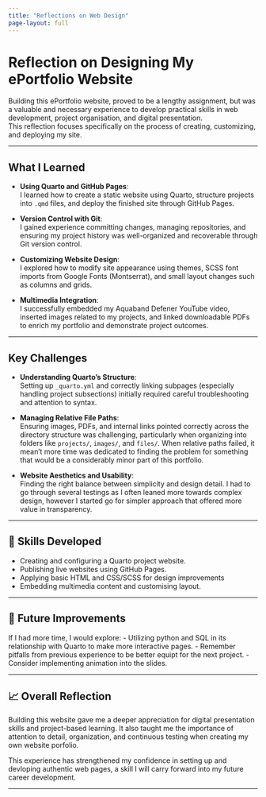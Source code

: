 ```yaml
---
title: "Reflections on Web Design"
page-layout: full
---
```


# Reflection on Designing My ePortfolio Website

Building this ePortfolio website, proved to be a lengthy assignment, but was a valuable and necessary experience to develop practical skills in web development, project organisation, and digital presentation.  
This reflection focuses specifically on the process of creating, customizing, and deploying my site.

---

## What I Learned

- **Using Quarto and GitHub Pages**:  
  I learned how to create a static website using Quarto, structure projects into `.qmd` files, and deploy the finished site through GitHub Pages.

- **Version Control with Git**:  
  I gained experience committing changes, managing repositories, and ensuring my project history was well-organized and recoverable through Git version control.

- **Customizing Website Design**:  
  I explored how to modify site appearance using themes, SCSS font imports from Google Fonts (Montserrat), and small layout changes such as columns and grids.

- **Multimedia Integration**:  
  I successfully embedded my Aquaband Defener YouTube video, inserted images related to my projects, and linked downloadable PDFs to enrich my portfolio and demonstrate project outcomes.

---

## Key Challenges

- **Understanding Quarto’s Structure**:  
  Setting up `_quarto.yml` and correctly linking subpages (especially handling project subsections) initially required careful troubleshooting and attention to syntax.

- **Managing Relative File Paths**:  
  Ensuring images, PDFs, and internal links pointed correctly across the directory structure was challenging, particularly when organizing into folders like `projects/`, `images/`, and `files/`. When relative paths failed, it mean't more time was dedicated to finding the problem for something that would be a considerably minor part of this portfolio.

- **Website Aesthetics and Usability**:  
  Finding the right balance between simplicity and design detail. I had to go through several testings as I often leaned more towards complex design, however I started go for simpler approach that offered more value in transparency.

---

## 🚀 Skills Developed

- Creating and configuring a Quarto project website.
- Publishing live websites using GitHub Pages.
- Applying basic HTML and CSS/SCSS for design improvements
- Embedding multimedia content and customising layout.

---

## 🧭 Future Improvements

If I had more time, I would explore:
- Utilizing python and SQL in its relationship with Quarto to make more interactive pages.
- Remember pitfalls from previous experience to be better equipt for the next project.
- Consider implementing animation into the slides.

---

## 📈 Overall Reflection

Building this website gave me a deeper appreciation for digital presentation skills and project-based learning. 
It also taught me the importance of attention to detail, organization, and continuous testing when creating my own website porfolio.

This experience has strengthened my confidence in setting up and devloping authentic web pages, a skill I will carry forward into my future career development.

---
